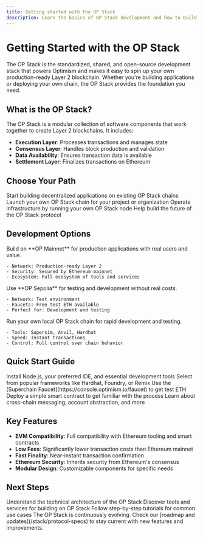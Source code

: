 ```yaml
---
title: Getting started with the OP Stack
description: Learn the basics of OP Stack development and how to build on Optimism.
---
```


# Getting Started with the OP Stack

The OP Stack is the standardized, shared, and open-source development stack that powers Optimism and makes it easy to spin up your own production-ready Layer 2 blockchain. Whether you're building applications or deploying your own chain, the OP Stack provides the foundation you need.

## What is the OP Stack?

The OP Stack is a modular collection of software components that work together to create Layer 2 blockchains. It includes:

- **Execution Layer**: Processes transactions and manages state
- **Consensus Layer**: Handles block production and validation  
- **Data Availability**: Ensures transaction data is available
- **Settlement Layer**: Finalizes transactions on Ethereum

## Choose Your Path

<CardGroup cols={2}>
  <Card title="Build Applications" href="/app-developers/get-started" icon="code">
    Start building decentralized applications on existing OP Stack chains
  </Card>
  <Card title="Deploy a Chain" href="/operators/chain-operators" icon="server">
    Launch your own OP Stack chain for your project or organization
  </Card>
  <Card title="Run a Node" href="/operators/node-operators" icon="computer">
    Operate infrastructure by running your own OP Stack node
  </Card>
  <Card title="Contribute to Protocol" href="/stack/contribute" icon="github">
    Help build the future of the OP Stack protocol
  </Card>
</CardGroup>

## Development Options

<Tabs>
  <Tab title="Mainnet">
    Build on **OP Mainnet** for production applications with real users and value.
    
    - Network: Production-ready Layer 2
    - Security: Secured by Ethereum mainnet
    - Ecosystem: Full ecosystem of tools and services
  </Tab>
  <Tab title="Testnet">
    Use **OP Sepolia** for testing and development without real costs.
    
    - Network: Test environment
    - Faucets: Free test ETH available
    - Perfect for: Development and testing
  </Tab>
  <Tab title="Local Development">
    Run your own local OP Stack chain for rapid development and testing.
    
    - Tools: Supersim, Anvil, Hardhat
    - Speed: Instant transactions
    - Control: Full control over chain behavior
  </Tab>
</Tabs>

## Quick Start Guide

<Steps>
  <Step title="Set Up Your Environment">
    Install Node.js, your preferred IDE, and essential development tools
  </Step>
  <Step title="Choose Your Framework">
    Select from popular frameworks like Hardhat, Foundry, or Remix
  </Step>
  <Step title="Get Test Funds">
    Use the [Superchain Faucet](https://console.optimism.io/faucet) to get test ETH
  </Step>
  <Step title="Deploy Your First Contract">
    Deploy a simple smart contract to get familiar with the process
  </Step>
  <Step title="Explore Advanced Features">
    Learn about cross-chain messaging, account abstraction, and more
  </Step>
</Steps>

## Key Features

- **EVM Compatibility**: Full compatibility with Ethereum tooling and smart contracts
- **Low Fees**: Significantly lower transaction costs than Ethereum mainnet
- **Fast Finality**: Near-instant transaction confirmation
- **Ethereum Security**: Inherits security from Ethereum's consensus
- **Modular Design**: Customizable components for specific needs

## Next Steps

<CardGroup cols={3}>
  <Card title="Architecture Overview" href="/stack/components" icon="layers">
    Understand the technical architecture of the OP Stack
  </Card>
  <Card title="Development Tools" href="/app-developers/tools" icon="wrench">
    Discover tools and services for building on OP Stack
  </Card>
  <Card title="Tutorials" href="/app-developers/tutorials" icon="book">
    Follow step-by-step tutorials for common use cases
  </Card>
</CardGroup>

<Info>
The OP Stack is continuously evolving. Check our [roadmap and updates](/stack/protocol-specs) to stay current with new features and improvements.
</Info>

